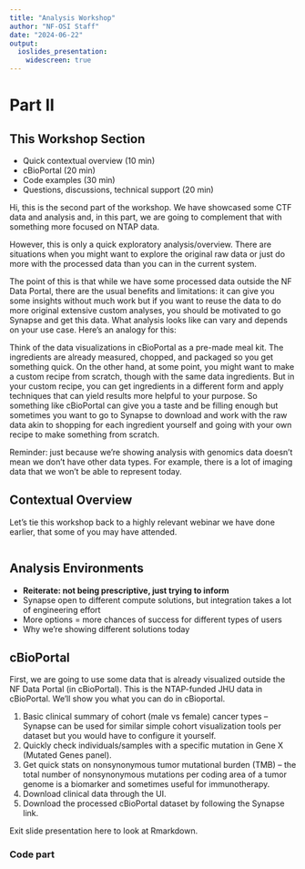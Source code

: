 ```yaml
---
title: "Analysis Workshop"
author: "NF-OSI Staff"
date: "2024-06-22"
output:
  ioslides_presentation:
    widescreen: true
---
```


# Part II

## This Workshop Section

- Quick contextual overview (10 min)
- cBioPortal (20 min)
- Code examples (30 min)
- Questions, discussions, technical support (20 min)

<div class="notes"> 

Hi, this is the second part of the workshop. We have showcased some CTF data and analysis and, in this part, we are going to complement that with something more focused on NTAP data.

However, this is only a quick exploratory analysis/overview. There are situations when you might want to explore the original raw data or just do more with the processed data than you can in the current system. 

The point of this is that while we have some processed data outside the NF Data Portal, there are the usual benefits and limitations: it can give you some insights without much work but if you want to reuse the data to do more original extensive custom analyses, you should be motivated to go Synapse and get this data. What analysis looks like can vary and depends on your use case. Here’s an analogy for this:

Think of the data visualizations in cBioPortal as a pre-made meal kit. The ingredients are already measured, chopped, and packaged so you get something quick. On the other hand, at some point, you might want to make a custom recipe from scratch, though with the same data ingredients. But in your custom recipe, you can get ingredients in a different form and apply techniques that can yield results more helpful to your purpose. So something like cBioPortal can give you a taste and be filling enough but sometimes you want to go to Synapse to download and work with the raw data akin to shopping for each ingredient yourself and going with your own recipe to make something from scratch.

Reminder: just because we’re showing analysis with genomics data doesn’t mean we don’t have other data types. For example, there is a lot of imaging data that we won’t be able to represent today.
</div>

## Contextual Overview

<div class="notes"> 
Let's tie this workshop back to a highly relevant webinar we have done earlier, that some of you may have attended.
</div>

```r


```

## Analysis Environments




<div class="notes">
- **Reiterate: not being prescriptive, just trying to inform**
- Synapse open to different compute solutions, but integration takes a lot of engineering effort
- More options = more chances of success for different types of users
- Why we're showing different solutions today
</div>

## cBioPortal

<div class="notes">
First, we are going to use some data that is already visualized outside the NF Data Portal (in cBioPortal). This is the NTAP-funded JHU data in cBioPortal. We’ll show you what you can do in cBioportal.

1. Basic clinical summary of cohort (male vs female) cancer types – Synapse can be used for similar simple cohort visualization tools per dataset but you would have to configure it yourself.
2. Quickly check individuals/samples with a specific mutation in Gene X (Mutated Genes panel).
3. Get quick stats on nonsynonymous tumor mutational burden (TMB) – the total number of nonsynonymous mutations per coding area of a tumor genome is a biomarker and sometimes useful for immunotherapy.
4. Download clinical data through the UI.
5. Download the processed cBioPortal dataset by following the Synapse link.
</div>


<div class="notes"> 
Exit slide presentation here to look at Rmarkdown.
</div>

### Code part

```r


```
